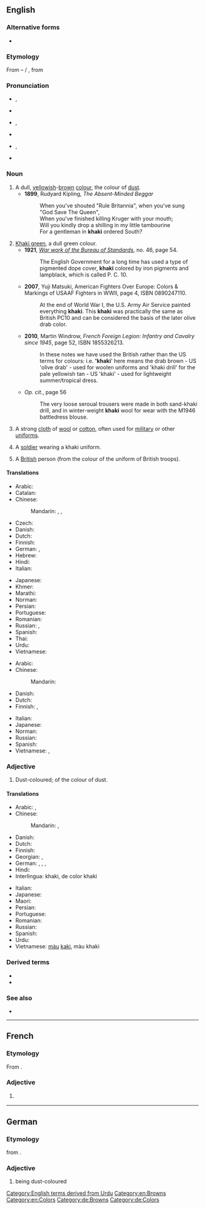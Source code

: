==English==

===Alternative forms===
* {{l|en|carky}} {{defdate|19th century}}

===Etymology===
From {{etyl|hi|en}}–{{etyl|ur|en}} {{m|hi|ख़ाकी|sc=Deva}} / {{m|ur|خاکی|sc=ur-Arab|tr=xākī}}, from {{etyl|fa|en}} {{m|fa|خاکی|tr=xâki|sc=fa-Arab||dusty, earthy, earth-colored}}

===Pronunciation===
* {{a|Aus|NZ|UK}} {{enPR|kä-k'ē}}, {{IPA|/ˈkɑː.ki/|lang=en}}
* {{rhymes|ɑːki|lang=en}}
* {{a|Canada}} {{enPR|kär-k'ē|kä-k'ē|kă-k'ē}}, {{IPA|/ˈkɑɹ.ki/|/ˈkɑː.ki/|/ˈkæki/|lang=en}}
* {{rhymes|ɑɹki|lang=en}}
* {{a|US}} {{enPR|kă-k'ē}}, {{IPA|/ˈkæ.ki/|lang=en}}
* {{rhymes|æki|lang=en}}

===Noun===
{{en-noun}}

# A dull, [[yellow]]ish-[[brown]] [[color|colour]], the colour of [[dust]].
#* '''1899''', Rudyard Kipling, ''The Absent-Minded Beggar''
#*: When you've shouted "Rule Britannia", when you've sung "God Save The Queen",<br>When you've finished killing Kruger with your mouth;<br>Will you kindly drop a shilling in my little tambourine<br>For a gentleman in '''khaki''' ordered South?
#: {{color panel|khaki (Pantone)|A38F5D}}
#: {{color panel|khaki (HTML)|F0E68C}}
# [[khaki green|Khaki green]], a dull green colour.
#* '''1921''', [http://books.google.co.uk/books?id=aKoMAAAAYAAJ&pg=PA54#v=onepage&q&f=true ''War work of the Bureau of Standards''], no. 46, page 54.
#*: The English Government for a long time has used a type of pigmented dope cover, '''khaki''' colored by iron pigments and lampblack, which is called P. C. 10.
#* '''2007''', Yuji Matsuki, American Fighters Over Europe: Colors & Markings of USAAF Fighters in WWII, page 4, ISBN 0890247110.
#*: At the end of World War I, the U.S. Army Air Service painted everything '''khaki'''. This '''khaki''' was practically the same as British PC10 and can be considered the basis of the later olive drab color.
#* '''2010''', Martin Windrow, ''French Foreign Legion: Infantry and Cavalry since 1945'', page 52, ISBN 1855326213.
#*: In these notes we have used the British rather than the US terms for colours: i.e. ''''khaki'''' here means the drab brown - US 'olive drab' - used for woolen uniforms and 'khaki drill' for the pale yellowish tan - US 'khaki' - used for lightweight summer/tropical dress.
#* ''Op. cit.'', page 56
#*: The very loose seroual trousers were made in both sand-khaki drill, and in winter-weight '''khaki''' wool for wear with the M1946 battledress blouse.
#: {{color panel|khaki green|707844}}
# A strong [[cloth]] of [[wool]] or [[cotton]], often used for [[military]] or other [[uniform]]s.
# {{lb|en|rare}} A [[soldier]] wearing a khaki uniform.
# {{lb|en|South Africa|slang}} A [[British]] person (from the colour of the uniform of British troops).

====Translations====
{{trans-top|yellowish-brown colour}}
* Arabic: {{t-needed|ar}}
* Catalan: {{t+|ca|caqui|m}}
* Chinese:
*: Mandarin: {{t|cmn|卡其色|tr=kǎqísè|sc=Hani}}, {{t+|cmn|黃褐色|sc=Hani}}, {{t+|cmn|黄褐色|tr=huánghèsè|sc=Hani}}
* Czech: {{t+|cs|khaki}}
* Danish: {{t-needed|da}}
* Dutch: {{t+|nl|kaki|n}}
* Finnish: {{t+|fi|khaki}}
* German: {{t+|de|Kaki|n}}, {{t|de|Khaki|n}}
* Hebrew: {{t+|he|חָקִי|m|tr=khakí|sc=Hebr}}
* Hindi: {{t|hi|ख़ाकी|tr=xākī|sc=Deva}}
* Italian: {{t+|it|cachi|m}}
{{trans-mid}}
* Japanese: {{t+|ja|カーキ色|tr=kāki-iro|sc=Jpan}}
* Khmer: {{t|km|កាគី}}
* Marathi: {{t|mr|खाकी|m|tr=khākī|sc=Deva}}
* Norman: {{t|nrf|kaki|m}}
* Persian: {{t+|fa|خاکی|tr=xâki|sc=fa-Arab}}
* Portuguese: {{t+|pt|cáqui}}
* Romanian: {{t+|ro|kaki}}
* Russian: {{t+|ru|ха́ки|n}}, {{t|ru|цвет ха́ки|m}}
* Spanish: {{t+|es|caqui|m}}
* Thai: {{t+|th|กากี}}
* Urdu: {{t|ur|خاکی|tr=xākī|sc=ur-Arab}}
* Vietnamese: {{t|vi|màu kaki}}
{{trans-bottom}}

{{trans-see|khaki green}}

{{trans-top|strong cloth of wool or cotton}}
* Arabic: {{t-needed|ar}}
* Chinese:
*: Mandarin: {{t-needed|cmn}}
* Danish: {{t-needed|da}}
* Dutch: {{t|nl|legerkledij|f}}
* Finnish: {{t+|fi|khaki}}, {{t|fi|khakikangas}}
{{trans-mid}}
* Italian: {{t+|it|cachi|m}}
* Japanese: {{t-needed|ja}}
* Norman: {{t|nrf|kaki|m}}
* Russian: {{t-needed|ru}}
* Spanish: {{t+|es|caqui|m}}
* Vietnamese: {{t|vi|vải kaki}}, {{t|vi|vải khaki}}
{{trans-bottom}}

===Adjective===
{{en-adj}}

# Dust-coloured; of the colour of dust.

====Translations====
{{trans-top|dust-coloured}}
* Arabic: {{t|ar|كَاكِي}}, {{t|ar|خَاكِي}}
* Chinese:
*: Mandarin: {{t+|cmn|黃褐色|sc=Hani}}, {{t+|cmn|黄褐色|tr=huánghèsè|sc=Hani}}
* Danish: {{t-needed|da}}
* Dutch: {{t|nl|kakikleurig}}
* Finnish: {{t|fi|khakinvärinen}}
* Georgian: {{t|ka|ხაკი|sc=Geor}}, {{t|ka|ხაკისფერი|sc=Geor}}
* German: {{t+|de|kaki}}, {{t|de|khaki}}, {{t+|de|kakifarben}}, {{t+|de|khakifarben}}
* Hindi: {{t|hi|ख़ाकी|tr=xākī}}
* Interlingua: khaki, de color khaki
{{trans-mid}}
* Italian: {{t+|it|cachi|m}}
* Japanese: {{t+|ja|カーキ色|tr=kāki-iro}}
* Maori: {{t|mi|pākā kōrito}}
* Persian: {{t+|fa|خاکی|tr=xâki}}
* Portuguese: {{t+|pt|cáqui}}
* Romanian: {{t+|ro|kaki}}
* Russian: {{t+|ru|ха́ки}}
* Spanish: {{t-needed|es}}
* Urdu: {{t|ur|خاکی|tr=xākī}}
* Vietnamese: [[màu]] [[kaki]], màu khaki
{{trans-bottom}}

===Derived terms===
* {{l|en|khaki-tile}}
* {{l|en|khaki green}}

===See also===
* {{l|en|Appendix:Colors}}

[[Category:English terms derived from Urdu]]
[[Category:en:Browns]]
[[Category:en:Colors]]

----

==French==

===Etymology===
From {{der|fr|en|khaki}}.

===Adjective===
{{fr-adj|mf}}

# {{lb|fr|archaic}} {{alternate spelling of|kaki|lang=fr}}

----

==German==

===Etymology===
from {{etyl|en|de}} {{m|en|khaki}}.

===Adjective===
{{head|de|adjective}}

# being dust-coloured

[[Category:de:Browns]]
[[Category:de:Colors]]